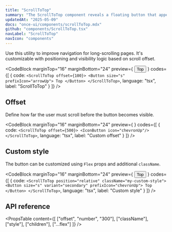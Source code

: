 ```yaml
---
title: "ScrollToTop"
summary: "The ScrollToTop component reveals a floating button that appears after a scroll offset and returns the user to the top of the page when clicked."
updatedAt: "2025-05-09"
docs: "once-ui/components/scrollToTop.mdx"
github: "components/ScrollToTop.tsx"
navLabel: "ScrollToTop"
navIcon: "components"
---
```


Use this utility to improve navigation for long-scrolling pages. It's customizable with positioning and visibility logic based on scroll offset.

<CodeBlock
  marginTop="16"
  marginBottom="24"
  preview={
    <ScrollToTop offset={100} position="relative">
      <Button size="s" prefixIcon="arrowUp">Top</Button>
    </ScrollToTop>
  }
  codes={[
    {
      code:
`<ScrollToTop offset={100}>
    <Button size="s" prefixIcon="arrowUp">
      Top
    </Button>
</ScrollToTop>`,
      language: "tsx",
      label: "ScrollToTop"
    }
  ]}
/>

## Offset

Define how far the user must scroll before the button becomes visible.

<CodeBlock
  marginTop="16"
  marginBottom="24"
  preview={
    <ScrollToTop offset={400} position="relative">
      <IconButton icon="chevronUp"/>
    </ScrollToTop>
  }
  codes={[
    {
      code:
`<ScrollToTop offset={500}>
    <IconButton icon="chevronUp"/>
</ScrollToTop>`,
      language: "tsx",
      label: "Custom offset"
    }
  ]}
/>

## Custom style

The button can be customized using `Flex` props and additional `className`.

<CodeBlock
  marginTop="16"
  marginBottom="24"
  preview={
    <ScrollToTop position="relative" offset={600} className="my-custom-style">
      <Button size="s" variant="secondary" prefixIcon="arrowUp">Top</Button>
    </ScrollToTop>
  }
  codes={[
    {
      code:
`<ScrollToTop position="relative" className="my-custom-style">
  <Button size="s" variant="secondary" prefixIcon="chevronUp">
    Top
  </Button>
</ScrollToTop>`,
      language: "tsx",
      label: "Custom style"
    }
  ]}
/>

## API reference

<PropsTable
  content={[
    ["offset", "number", "300"],
    ["className"],
    ["style"],
    ["children"],
    ["...flex"]
  ]}
/>
